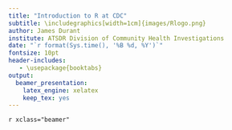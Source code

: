 ```yaml
---
title: "Introduction to R at CDC"
subtitle: \includegraphics[width=1cm]{images/Rlogo.png}
author: James Durant
institute: ATSDR Division of Community Health Investigations
date: "`r format(Sys.time(), '%B %d, %Y')`"
fontsize: 10pt
header-includes:
   - \usepackage{booktabs}
output: 
  beamer_presentation: 
    latex_engine: xelatex
    keep_tex: yes
---
```

`r xclass="beamer"`